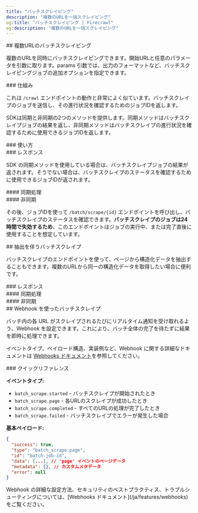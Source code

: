 ```yaml
---
title: "バッチスクレイピング"
description: "複数のURLを一括スクレイピング"
og:title: "バッチスクレイピング | Firecrawl"
og:description: "複数のURLを一括スクレイピング"
---
```



<div id="batch-scraping-multiple-urls">
  ## 複数URLのバッチスクレイピング
</div>

複数のURLを同時にバッチスクレイピングできます。開始URLと任意のパラメータを引数に取ります。params 引数では、出力のフォーマットなど、バッチスクレイピングジョブの追加オプションを指定できます。

<div id="how-it-works">
  ### 仕組み
</div>

これは `/crawl` エンドポイントの動作と非常によく似ています。バッチスクレイプのジョブを送信し、その進行状況を確認するためのジョブIDを返します。

SDKは同期と非同期の2つのメソッドを提供します。同期メソッドはバッチスクレイプジョブの結果を返し、非同期メソッドはバッチスクレイプの進行状況を確認するために使用できるジョブIDを返します。

<div id="usage">
  ### 使い方
</div>

<CodeGroup>
  <BatchScrapePython />

  <BatchScrapeNode />

  <BatchScrapeCURL />
</CodeGroup>

<div id="response">
  ### レスポンス
</div>

SDK の同期メソッドを使用している場合は、バッチスクレイプジョブの結果が返されます。そうでない場合は、バッチスクレイプのステータスを確認するために使用できるジョブIDが返されます。

<div id="synchronous">
  #### 同期処理
</div>

<BatchScrapeOutput />

<div id="asynchronous">
  #### 非同期
</div>

その後、ジョブIDを使って `/batch/scrape/{id}` エンドポイントを呼び出し、バッチスクレイプのステータスを確認できます。**バッチスクレイプのジョブは24時間で失効するため**、このエンドポイントはジョブの実行中、または完了直後に使用することを想定しています。

<BatchScrapeAsyncOutput />

<div id="batch-scrape-with-extraction">
  ## 抽出を伴うバッチスクレイプ
</div>

バッチスクレイプのエンドポイントを使って、ページから構造化データを抽出することもできます。複数のURLから同一の構造化データを取得したい場合に便利です。

<CodeGroup>
  <BatchScrapeExtractPython />

  <BatchScrapeExtractNode />

  <BatchScrapeExtractCURL />
</CodeGroup>

<div id="response">
  ### レスポンス
</div>

<div id="synchronous">
  #### 同期処理
</div>

<BatchScrapeExtractOutput />

<div id="asynchronous">
  #### 非同期
</div>

<BatchScrapeExtractAsyncOutput />

<div id="batch-scrape-with-webhooks">
  ## Webhook を使ったバッチスクレイプ
</div>

バッチ内の各 URL がスクレイプされるたびにリアルタイム通知を受け取れるよう、Webhook を設定できます。これにより、バッチ全体の完了を待たずに結果を即時に処理できます。

<BatchScrapeWebhookCURL />

イベントタイプ、ペイロード構造、実装例など、Webhook に関する詳細なドキュメントは [Webhooks ドキュメント](/ja/features/webhooks)を参照してください。

<div id="quick-reference">
  ### クイックリファレンス
</div>

**イベントタイプ:**

* `batch_scrape.started` - バッチスクレイプが開始されたとき
* `batch_scrape.page` - 各URLのスクレイプが成功したとき
* `batch_scrape.completed` - すべてのURLの処理が完了したとき
* `batch_scrape.failed` - バッチスクレイプでエラーが発生した場合

**基本ペイロード:**

```json
{
  "success": true,
  "type": "batch_scrape.page",
  "id": "batch-job-id",
  "data": [...], // 'page' イベントのページデータ
  "metadata": {}, // カスタムメタデータ
  "error": null
}
```

<Note>
  Webhook の詳細な設定方法、セキュリティのベストプラクティス、トラブルシューティングについては、[Webhooks ドキュメント](/ja/features/webhooks)をご覧ください。
</Note>
